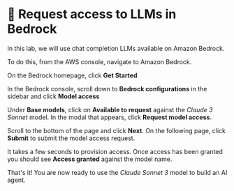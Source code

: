 
# 👐 Request access to LLMs in Bedrock 

In this lab, we will use chat completion LLMs available on Amazon Bedrock. 

To do this, from the AWS console, navigate to Amazon Bedrock.

<Screenshot url="https://us-west-2.console.aws.amazon.com/console/home?region=us-west-2" src="img/screenshots/30-aws/2-bedrock/1-nav-bedrock.png" alt="Navigate to Bedrock" />

On the Bedrock homepage, click **Get Started**

<Screenshot url="https://us-west-2.console.aws.amazon.com/bedrock/home?region=us-west-2" src="img/screenshots/30-aws/2-bedrock/2-get-started.png" alt="Get started with Bedrock" />

In the Bedrock console, scroll down to **Bedrock configurations** in the sidebar and click **Model access**

<Screenshot url="https://us-west-2.console.aws.amazon.com/bedrock/home?region=us-west-2" src="img/screenshots/30-aws/2-bedrock/3-model-access.png" alt="Get model access" />

Under **Base models**, click on **Available to request** against the _Claude 3 Sonnet_ model. In the modal that appears, click **Request model access**.

<Screenshot url="https://us-west-2.console.aws.amazon.com/bedrock/home?region=us-west-2" src="img/screenshots/30-aws/2-bedrock/4-enable-model.png" alt="Enable model" />

Scroll to the bottom of the page and click **Next**. On the following page, click **Submit** to submit the model access request. 

It takes a few seconds to provision access. Once access has been granted you should see **Access granted** against the model name.

<Screenshot url="https://us-west-2.console.aws.amazon.com/bedrock/home?region=us-west-2" src="img/screenshots/30-aws/2-bedrock/5-access-granted.png" alt="Access granted" />

That's it! You are now ready to use the _Claude Sonnet 3_ model to build an AI agent.